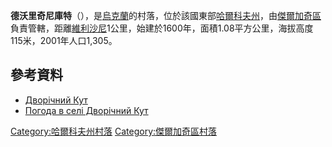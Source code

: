 {{coord|50|2|24|N|35|56|18|E|scale:100000_region:UA|display=title}}

'''德沃里奇尼庫特'''（{{lang-uk|Дворічний Кут}}），是[[烏克蘭|烏克蘭]]的村落，位於該國東部[[哈爾科夫州|哈爾科夫州]]，由[[傑爾加奇區_(烏克蘭)|傑爾加奇區]]負責管轄，距離[[維利沙尼|維利沙尼]]1公里，始建於1600年，面積1.08平方公里，海拔高度115米，2001年人口1,305。

==參考資料==
* [http://gska2.rada.gov.ua/pls/z7502/A005?rdat1=28.01.2010&rf7571=32948 Дворічний Кут]{{dead link|date=2018年2月 |bot=InternetArchiveBot |fix-attempted=yes }}
* [http://weather.in.ua/ua/har'kovskaja/6437 Погода в селі Дворічний Кут] {{Wayback|url=http://weather.in.ua/ua/har'kovskaja/6437 |date=20200927041228 }}

{{DEFAULTSORT:Дворічний Кут}}
[[Category:哈爾科夫州村落|Category:哈爾科夫州村落]]
[[Category:傑爾加奇區村落|Category:傑爾加奇區村落]]


{{Kharkiv-geo-stub}}